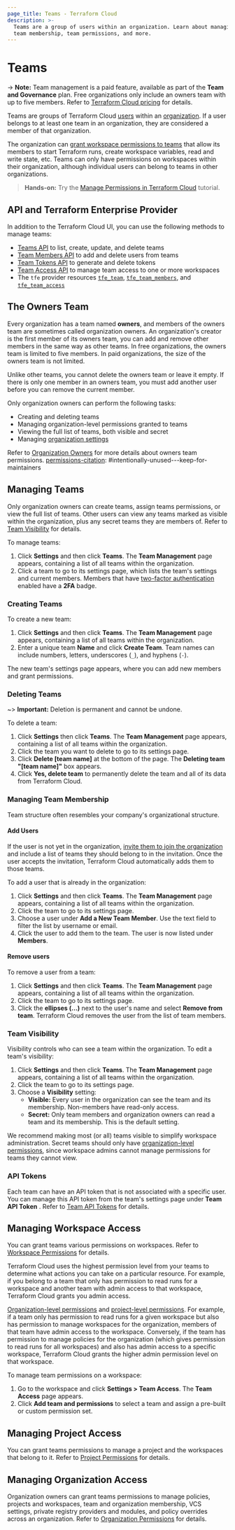 ```yaml
---
page_title: Teams - Terraform Cloud
description: >-
  Teams are a group of users within an organization. Learn about managing teams,
  team membership, team permissions, and more.
---
```


[organizations]: /terraform/cloud-docs/users-teams-organizations/organizations

[organization settings]: /terraform/cloud-docs/users-teams-organizations/organizations#organization-settings

[users]: /terraform/cloud-docs/users-teams-organizations/users

# Teams

-> **Note:** Team management is a paid feature, available as part of the **Team and Governance** plan. Free organizations only include an owners team with up to five members. Refer to [Terraform Cloud pricing](https://www.hashicorp.com/products/terraform/pricing) for details.

Teams are groups of Terraform Cloud [users][] within an [organization][organizations]. If a user belongs to at least one team in an organization, they are considered a member of that organization.

The organization can [grant workspace permissions to teams](#managing-workspace-access) that allow its members to start Terraform runs, create workspace variables, read and write state, etc. Teams can only have permissions on workspaces within their organization, although individual users can belong to teams in other organizations.

> **Hands-on:** Try the [Manage Permissions in Terraform Cloud](/terraform/tutorials/cloud/cloud-permissions?utm_source=WEBSITE&utm_medium=WEB_IO&utm_offer=ARTICLE_PAGE&utm_content=DOCS) tutorial.

## API and Terraform Enterprise Provider

In addition to the Terraform Cloud UI, you can use the following methods to manage teams:

- [Teams API](/terraform/cloud-docs/api-docs/teams) to list, create, update, and delete teams
- [Team Members API](/terraform/cloud-docs/api-docs/team-members) to add and delete users from teams
- [Team Tokens API](/terraform/cloud-docs/api-docs/team-tokens) to generate and delete tokens
- [Team Access API](/terraform/cloud-docs/api-docs/team-access) to manage team access to one or more workspaces
- The `tfe` provider resources [`tfe_team`](https://registry.terraform.io/providers/hashicorp/tfe/latest/docs/resources/team), [`tfe_team_members`](https://registry.terraform.io/providers/hashicorp/tfe/latest/docs/resources/team_members), and [`tfe_team_access`](https://registry.terraform.io/providers/hashicorp/tfe/latest/docs/resources/team_access)

## The Owners Team

Every organization has a team named **owners**, and members of the owners team are sometimes called organization owners. An organization's creator is the first member of its owners team, you can add and remove other members in the same way as other teams. In free organizations, the owners team is limited to five members. In paid organizations, the size of the owners team is not limited.

Unlike other teams, you cannot delete the owners team or leave it empty. If there is only one member in an owners team, you must add another user before you can remove the current member.

Only organization owners can perform the following tasks:

- Creating and deleting teams
- Managing organization-level permissions granted to teams
- Viewing the full list of teams, both visible and secret
- Managing [organization settings][]

Refer to [Organization Owners](/terraform/cloud-docs/users-teams-organizations/permissions#organization-owners) for more details about owners team permissions.
[permissions-citation]: #intentionally-unused---keep-for-maintainers

## Managing Teams

Only organization owners can create teams, assign teams permissions, or view the full list of teams. Other users can view any teams marked as visible within the organization, plus any secret teams they
are members of. Refer to [Team Visibility](/terraform/cloud-docs/users-teams-organizations/teams#team-visibility) for details.

To manage teams:

1. Click **Settings** and then click **Teams**. The **Team Management** page appears, containing a list of all teams within the organization.
1. Click a team to go to its settings page, which lists the team's settings and current members. Members that have [two-factor authentication](/terraform/cloud-docs/users-teams-organizations/2fa) enabled have a **2FA** badge.

[permissions-citation]: #intentionally-unused---keep-for-maintainers

### Creating Teams

To create a new team:

1. Click **Settings** and then click **Teams**. The **Team Management** page appears, containing a list of all teams within the organization.
1. Enter a unique team **Name** and click **Create Team**. Team names can include numbers, letters, underscores (`_`), and hyphens (`-`).

The new team's settings page appears, where you can add new members and grant permissions.

### Deleting Teams

~> **Important:** Deletion is permanent and cannot be undone.

To delete a team:

1. Click **Settings** then click **Teams**. The **Team Management** page appears, containing a list of all teams within the organization.
1. Click the team you want to delete to go to its settings page.
1. Click **Delete [team name]** at the bottom of the page. The **Deleting team "[team name]"** box appears.
1. Click **Yes, delete team** to permanently delete the team and all of its data from Terraform Cloud.

[permissions-citation]: #intentionally-unused---keep-for-maintainers

### Managing Team Membership

Team structure often resembles your company's organizational structure.

#### Add Users

If the user is not yet in the organization, [invite them to join the organization](/terraform/cloud-docs/users-teams-organizations/organizations#users) and include a list of teams they should belong to in the invitation. Once the user accepts the invitation, Terraform Cloud automatically adds them to those teams.

To add a user that is already in the organization:

1. Click **Settings** and then click **Teams**. The **Team Management** page appears, containing a list of all teams within the organization.
1. Click the team to go to its settings page.
1. Choose a user under **Add a New Team Member**. Use the text field to filter the list by username or email.
1. Click the user to add them to the team. The user is now listed under **Members**.

#### Remove users

To remove a user from a team:

1. Click **Settings** and then click **Teams**. The **Team Management** page appears, containing a list of all teams within the organization.
1. Click the team to go to its settings page.
1. Click the **ellipses (...)** next to the user's name and select **Remove from team**. Terraform Cloud removes the user from the list of team members.

### Team Visibility

Visibility controls who can see a team within the organization. To edit a team's visibility:

1. Click **Settings** and then click **Teams**. The **Team Management** page appears, containing a list of all teams within the organization.
1. Click the team to go to its settings page.
1. Choose a **Visibility** setting:
   - **Visible:** Every user in the organization can see the
  team and its membership. Non-members have read-only access.
   - **Secret:** Only team members and organization owners can read a team and its membership. This is the default setting.

We recommend making most (or all) teams visible to simplify workspace administration. Secret teams should only have
[organization-level permissions](/terraform/cloud-docs/users-teams-organizations/permissions#organization-permissions), since workspace admins cannot manage permissions for teams they cannot view.

[permissions-citation]: #intentionally-unused---keep-for-maintainers

### API Tokens

Each team can have an API token that is not associated with a specific user. You can manage this API token from the team's settings page under **Team API Token** . Refer to [Team API Tokens](/terraform/cloud-docs/users-teams-organizations/api-tokens#team-api-tokens) for details.

## Managing Workspace Access

You can grant teams various permissions on workspaces. Refer to [Workspace Permissions](/terraform/cloud-docs/users-teams-organizations/permissions#workspace-permissions) for details.

 Terraform Cloud uses the highest permission level from your teams to determine what actions you can take on a particular resource. For example, if you belong to a team that only has permission to read runs for a workspace and another team with admin access to that workspace, Terraform Cloud grants you admin access.

[permissions-citation]: #intentionally-unused---keep-for-maintainers

[Organization-level permissions](/terraform/cloud-docs/users-teams-organizations/permissions#organization-permissions) and [project-level permissions](/terraform/cloud-docs/users-teams-organizations/permissions#project-permissions). For example, if a team only has permission to read runs for a given workspace but also has permission to manage workspaces for the organization, members of that team have admin access to the workspace. Conversely, if the team has permission to manage policies for the organization (which gives permission to read runs for all workspaces) and also has admin access to a specific workspace, Terraform Cloud grants the higher admin permission level on that workspace.

To manage team permissions on a workspace:

1. Go to the workspace and click **Settings > Team Access**. The **Team Access** page appears.
1. Click **Add team and permissions** to select a team and assign a pre-built or custom permission set.

[permissions-citation]: #intentionally-unused---keep-for-maintainers

## Managing Project Access

You can grant teams permissions to manage a project and the workspaces that belong to it. Refer to [Project Permissions](/terraform/cloud-docs/users-teams-organizations/permissions#project-permissions) for details.

## Managing Organization Access

Organization owners can grant teams permissions to manage policies, projects and workspaces, team and organization membership, VCS settings, private registry providers and modules, and policy overrides across an organization. Refer to [Organization Permissions](/terraform/cloud-docs/users-teams-organizations/permissions#organization-permissions) for details.

[permissions-citation]: #intentionally-unused---keep-for-maintainers
